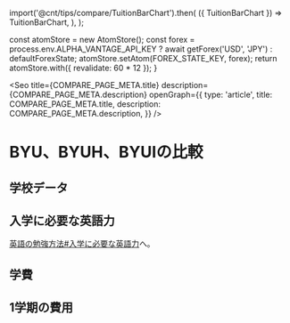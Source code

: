 
  import('@cnt/tips/compare/TuitionBarChart').then(
    ({ TuitionBarChart }) => TuitionBarChart,
  ),
);

  const atomStore = new AtomStore();
  const forex = process.env.ALPHA_VANTAGE_API_KEY
    ? await getForex('USD', 'JPY')
    : defaultForexState;
  atomStore.setAtom(FOREX_STATE_KEY, forex);
  return atomStore.with({
    revalidate: 60 * 12
  });
}

<Seo
  title={COMPARE_PAGE_META.title}
  description={COMPARE_PAGE_META.description}
  openGraph={{
    type: 'article',
    title: COMPARE_PAGE_META.title,
    description: COMPARE_PAGE_META.description,
  }}
/>


# BYU、BYUH、BYUIの比較


## 学校データ

<SchoolTable />


## 入学に必要な英語力

[英語の勉強方法#入学に必要な英語力](/tips/apply#入学に必要な英語力)へ。


## 学費

<TuitionBarChart className='w-full h-72 md:h-80 lg:h-96' />


## 1学期の費用

<CostTable />
